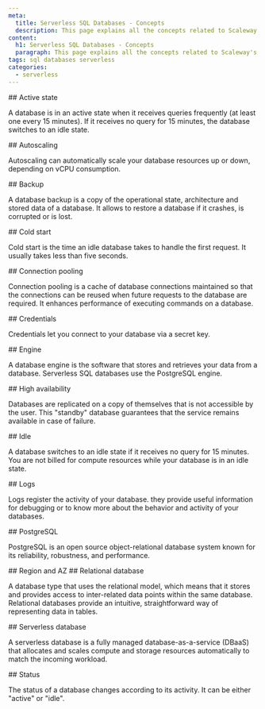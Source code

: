 ```yaml
---
meta:
  title: Serverless SQL Databases - Concepts
  description: This page explains all the concepts related to Scaleway's Serverless SQL Databases
content:
  h1: Serverless SQL Databases - Concepts
  paragraph: This page explains all the concepts related to Scaleway's Serverless SQL Databases
tags: sql databases serverless
categories:
  - serverless
---
```


<Concept opened>
## Active state

A database is in an active state when it receives queries frequently (at least one every 15 minutes). If it receives no query for 15 minutes, the database switches to an idle state.
</Concept>

<Concept opened>
 ## Autoscaling

 Autoscaling can automatically scale your database resources up or down, depending on vCPU consumption.
</Concept>

<Concept opened>
## Backup

A database backup is a copy of the operational state, architecture and stored data of a database. It allows to restore a database if it crashes, is corrupted or is lost.
</Concept>

<Concept opened>
## Cold start

Cold start is the time an idle database takes to handle the first request. It usually takes less than five seconds.
</Concept>

<Concept>
## Connection pooling

Connection pooling is a cache of database connections maintained so that the connections can be reused when future requests to the database are required. It enhances performance of executing commands on a database. 
</Concept>

<Concept>
 ## Credentials

 Credentials let you connect to your database via a secret key.
</Concept>

<Concept>
## Engine

A database engine is the software that stores and retrieves your data from a database. Serverless SQL databases use the PostgreSQL engine.
</Concept>

<Concept>
## High availability

Databases are replicated on a copy of themselves that is not accessible by the user. This "standby" database guarantees that the service remains available in case of failure.
</Concept>

<Concept>
## Idle

A database switches to an idle state if it receives no query for 15 minutes. You are not billed for compute resources while your database is in an idle state.
</Concept>

<Concept>
## Logs

Logs register the activity of your database. they provide useful information for debugging or to know more about the behavior and activity of your databases.
</Concept>

<Concept>
## PostgreSQL

PostgreSQL is an open source object-relational database system known for its reliability, robustness, and performance. 
</Concept>

<Concept>
## Region and AZ

<Macro id="region-and-az" />

</Concept>

<Concept>
## Relational database

A database type that uses the relational model, which means that it stores and provides access to inter-related data points within the same database. Relational databases provide an intuitive, straightforward way of representing data in tables.
</Concept>

<Concept>
## Serverless database

A serverless database is a fully managed database-as-a-service (DBaaS) that allocates and scales compute and storage resources automatically to match the incoming workload.
</Concept>

<Concept>
## Status

The status of a database changes according to its activity. It can be either "active" or "idle".
</Concept>
